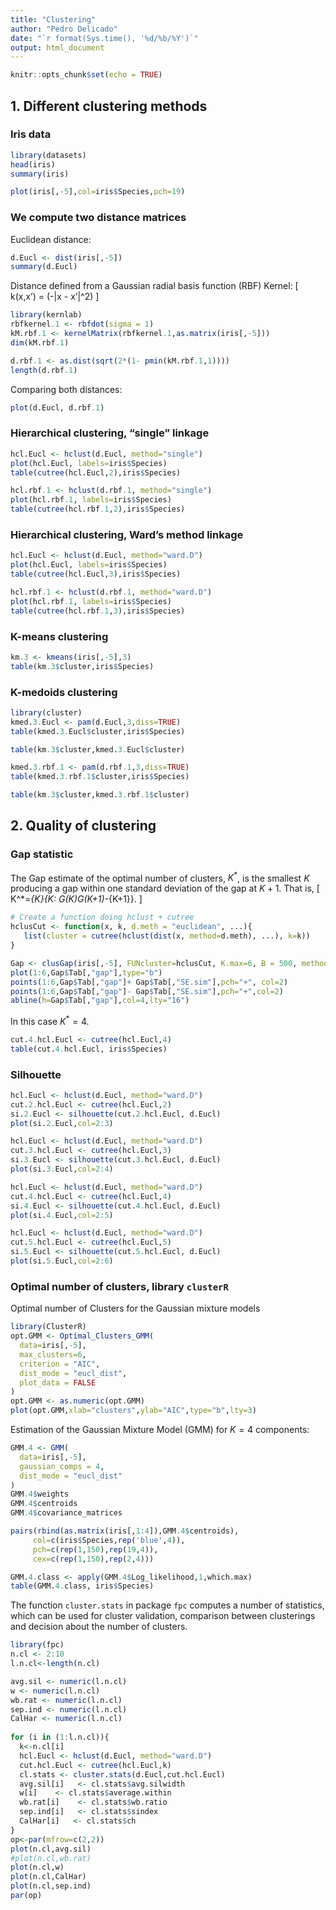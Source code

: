 ---
title: "Clustering"
author: "Pedro Delicado"
date: "`r format(Sys.time(), '%d/%b/%Y')`"
output: html_document
---

```{r setup, include=FALSE}
knitr::opts_chunk$set(echo = TRUE)
```
## 1. Different clustering methods

### Iris data
```{r}
library(datasets)
head(iris)
summary(iris)
```

```{r}
plot(iris[,-5],col=iris$Species,pch=19)
```

### We compute two distance matrices

Euclidean distance:
```{r}
d.Eucl <- dist(iris[,-5])
summary(d.Eucl)
```

Distance defined from a Gaussian radial basis function (RBF) Kernel:
\[
 k(x,x') = \exp(-\sigma \|x - x'\|^2) 
\]
```{r}
library(kernlab)
rbfkernel.1 <- rbfdot(sigma = 1)
kM.rbf.1 <- kernelMatrix(rbfkernel.1,as.matrix(iris[,-5]))
dim(kM.rbf.1)

d.rbf.1 <- as.dist(sqrt(2*(1- pmin(kM.rbf.1,1))))
length(d.rbf.1)
```

Comparing both distances:
```{r}
plot(d.Eucl, d.rbf.1)
```

### Hierarchical clustering, "single" linkage
```{r}
hcl.Eucl <- hclust(d.Eucl, method="single")
plot(hcl.Eucl, labels=iris$Species)
table(cutree(hcl.Eucl,2),iris$Species)
```

```{r}
hcl.rbf.1 <- hclust(d.rbf.1, method="single")
plot(hcl.rbf.1, labels=iris$Species)
table(cutree(hcl.rbf.1,2),iris$Species)
```

### Hierarchical clustering, Ward's method linkage

```{r}
hcl.Eucl <- hclust(d.Eucl, method="ward.D")
plot(hcl.Eucl, labels=iris$Species)
table(cutree(hcl.Eucl,3),iris$Species)
```
```{r}
hcl.rbf.1 <- hclust(d.rbf.1, method="ward.D")
plot(hcl.rbf.1, labels=iris$Species)
table(cutree(hcl.rbf.1,3),iris$Species)
```

### K-means clustering

```{r}
km.3 <- kmeans(iris[,-5],3)
table(km.3$cluster,iris$Species)
```

### K-medoids clustering

```{r}
library(cluster)
kmed.3.Eucl <- pam(d.Eucl,3,diss=TRUE)
table(kmed.3.Eucl$cluster,iris$Species)
```
```{r}
table(km.3$cluster,kmed.3.Eucl$cluster)
```


```{r}
kmed.3.rbf.1 <- pam(d.rbf.1,3,diss=TRUE)
table(kmed.3.rbf.1$cluster,iris$Species)
```

```{r}
table(km.3$cluster,kmed.3.rbf.1$cluster)
```

## 2. Quality of clustering 

### Gap statistic 

The Gap estimate of the optimal number of clusters, $K^*$, is the smallest $K$ producing a gap within one standard deviation of the gap at $K + 1$.
That is,
\[
K^*=\arg\min_{K}\{K: G(K)\ge G(K+1)-\mbox{sd}_{K+1}\}.
\]
```{r}
# Create a function doing hclust + cutree
hclusCut <- function(x, k, d.meth = "euclidean", ...){
   list(cluster = cutree(hclust(dist(x, method=d.meth), ...), k=k))
}

Gap <- clusGap(iris[,-5], FUNcluster=hclusCut, K.max=6, B = 500, method="ward.D")
plot(1:6,Gap$Tab[,"gap"],type="b")
points(1:6,Gap$Tab[,"gap"]+ Gap$Tab[,"SE.sim"],pch="+", col=2)
points(1:6,Gap$Tab[,"gap"]- Gap$Tab[,"SE.sim"],pch="+",col=2)
abline(h=Gap$Tab[,"gap"],col=4,lty="16")
```

In this case $K^*=4$. 

```{r}
cut.4.hcl.Eucl <- cutree(hcl.Eucl,4)
table(cut.4.hcl.Eucl, iris$Species)
```

### Silhouette

```{r}
hcl.Eucl <- hclust(d.Eucl, method="ward.D")
cut.2.hcl.Eucl <- cutree(hcl.Eucl,2)
si.2.Eucl <- silhouette(cut.2.hcl.Eucl, d.Eucl)
plot(si.2.Eucl,col=2:3)
```

```{r}
hcl.Eucl <- hclust(d.Eucl, method="ward.D")
cut.3.hcl.Eucl <- cutree(hcl.Eucl,3)
si.3.Eucl <- silhouette(cut.3.hcl.Eucl, d.Eucl)
plot(si.3.Eucl,col=2:4)
```

```{r}
hcl.Eucl <- hclust(d.Eucl, method="ward.D")
cut.4.hcl.Eucl <- cutree(hcl.Eucl,4)
si.4.Eucl <- silhouette(cut.4.hcl.Eucl, d.Eucl)
plot(si.4.Eucl,col=2:5)
```

```{r}
hcl.Eucl <- hclust(d.Eucl, method="ward.D")
cut.5.hcl.Eucl <- cutree(hcl.Eucl,5)
si.5.Eucl <- silhouette(cut.5.hcl.Eucl, d.Eucl)
plot(si.5.Eucl,col=2:6)
```

### Optimal number of clusters, library `clusterR`

Optimal number of Clusters for the Gaussian mixture models

```{r}
library(ClusterR)
opt.GMM <- Optimal_Clusters_GMM(
  data=iris[,-5], 
  max_clusters=6,
  criterion = "AIC",
  dist_mode = "eucl_dist",
  plot_data = FALSE
)
opt.GMM <- as.numeric(opt.GMM)
plot(opt.GMM,xlab="clusters",ylab="AIC",type="b",lty=3)
```



Estimation of the Gaussian Mixture Model (GMM) for $K=4$ components:
```{r}
GMM.4 <- GMM(
  data=iris[,-5], 
  gaussian_comps = 4,
  dist_mode = "eucl_dist"
)
GMM.4$weights
GMM.4$centroids
GMM.4$covariance_matrices

pairs(rbind(as.matrix(iris[,1:4]),GMM.4$centroids), 
     col=c(iris$Species,rep('blue',4)),
     pch=c(rep(1,150),rep(19,4)),
     cex=c(rep(1,150),rep(2,4)))
```

```{r}
GMM.4.class <- apply(GMM.4$Log_likelihood,1,which.max)
table(GMM.4.class, iris$Species)
```


The function `cluster.stats` in package `fpc` computes a number of statistics, which can be used for cluster validation, comparison between clusterings and decision about the number of clusters.
```{r}
library(fpc)
n.cl <- 2:10
l.n.cl<-length(n.cl)

avg.sil <- numeric(l.n.cl)
w <- numeric(l.n.cl)
wb.rat <- numeric(l.n.cl)
sep.ind <- numeric(l.n.cl)
CalHar <- numeric(l.n.cl)
 
for (i in (1:l.n.cl)){
  k<-n.cl[i]
  hcl.Eucl <- hclust(d.Eucl, method="ward.D")
  cut.hcl.Eucl <- cutree(hcl.Eucl,k)
  cl.stats <- cluster.stats(d.Eucl,cut.hcl.Eucl)
  avg.sil[i]   <- cl.stats$avg.silwidth
  w[i]    <- cl.stats$average.within
  wb.rat[i]    <- cl.stats$wb.ratio
  sep.ind[i]   <- cl.stats$sindex
  CalHar[i]   <- cl.stats$ch
}
op<-par(mfrow=c(2,2))
plot(n.cl,avg.sil)
#plot(n.cl,wb.rat)
plot(n.cl,w)
plot(n.cl,CalHar)
plot(n.cl,sep.ind)
par(op)
```